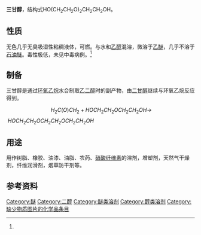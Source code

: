 {{chembox
| Reference = <ref name="GESTIS">{{GESTIS|ZVG=13490|Name=Triethylenglykol|Datum=30. November 2007}}</ref>
| Name = 三甘醇
| ImageFile = Triethylene_glycol.svg
| IUPACName = 2-[2-(2-Hydroxyethoxy)ethoxy]ethanol
| OtherNames = 二缩三乙二醇<br />TEG
|Section1={{Chembox Identifiers
| Abbreviations = TEG
| CASNo_Ref = {{cascite|correct|CAS}}
| CASNo = 112-27-6
| EINECS =
| PubChem = 8172
| ChEBI_Ref = {{ebicite|changed|EBI}} 
| ChEBI = 44926
| SMILES = OCCOCCOCCO
| ChemSpiderID_Ref = {{chemspidercite|changed|chemspider}}
| ChemSpiderID = 13835895
| InChI = 1/C6H14O4/c7-1-3-9-5-6-10-4-2-8/h7-8H,1-6H2
| InChIKey = ZIBGPFATKBEMQZ-UHFFFAOYAS
| StdInChI_Ref = {{stdinchicite|changed|chemspider}}
| StdInChI = 1S/C6H14O4/c7-1-3-9-5-6-10-4-2-8/h7-8H,1-6H2
| StdInChIKey_Ref = {{stdinchicite|changed|chemspider}}
| StdInChIKey = ZIBGPFATKBEMQZ-UHFFFAOYSA-N
| RTECS =
| MeSHName =
| KEGG_Ref = {{keggcite|correct|kegg}}
| KEGG =
 }}
|Section2 = {{Chembox Properties
|   C = 6 | O = 4 | H = 14
|   Appearance = 无色、潮解、几乎无味液体
|   Density = 1.12 g/mL (20 °C)
|   MeltingPtC = -4
|   BoilingPtC = 291
|   Solubility = 混溶
|   RefractIndex = 1.4561 (20 °C)<ref name="zghg">中国化工产品大全 上卷，Da117 三甘醇，页503</ref>
  }}
| Section7 = {{Chembox Hazards
|   SPhrases = {{S24/25}}
|   FlashPt = 176.7 °C<ref name="zghg" />
  }}
| Section8 = {{Chembox Related
|   OtherFunctn =  [[乙二醇|乙二醇]], [[二甘醇|二甘醇]]
|   Function = [[二醇|二醇]]
  }}
}}

'''三甘醇'''，结构式HO(CH<sub>2</sub>CH<sub>2</sub>O)<sub>2</sub>CH<sub>2</sub>CH<sub>2</sub>OH。

==性质==
无色几乎无臭吸湿性粘稠液体，可燃。与水和[[乙醇|乙醇]]混溶，微溶于[[乙醚|乙醚]]，几乎不溶于[[石油醚|石油醚]]。毒性极低，未见中毒病例。<ref name="zghg" />

==制备==
三甘醇是通过[[环氧乙烷|环氧乙烷]]水合制取[[乙二醇|乙二醇]]时的副产物，由[[二甘醇|二甘醇]]继续与环氧乙烷反应得到。
:<math>\ H_2C(O)CH_2+HOCH_2CH_2OCH_2CH_2OH\rightarrow </math><math>\ HOCH_2CH_2OCH_2CH_2OCH_2CH_2OH</math>

==用途==
用作树脂、橡胶、油漆、油脂、农药、[[硝酸纤维素|硝酸纤维素]]的溶剂，增塑剂，天然气干燥剂，纤维润滑剂，烟草防干剂等。

==参考资料==
{{reflist}}

[[Category:醚|Category:醚]]
[[Category:二醇|Category:二醇]]
[[Category:醚类溶剂|Category:醚类溶剂]]
[[Category:醇类溶剂|Category:醇类溶剂]]
[[Category:缺少物质图片的化学品条目|Category:缺少物质图片的化学品条目]]